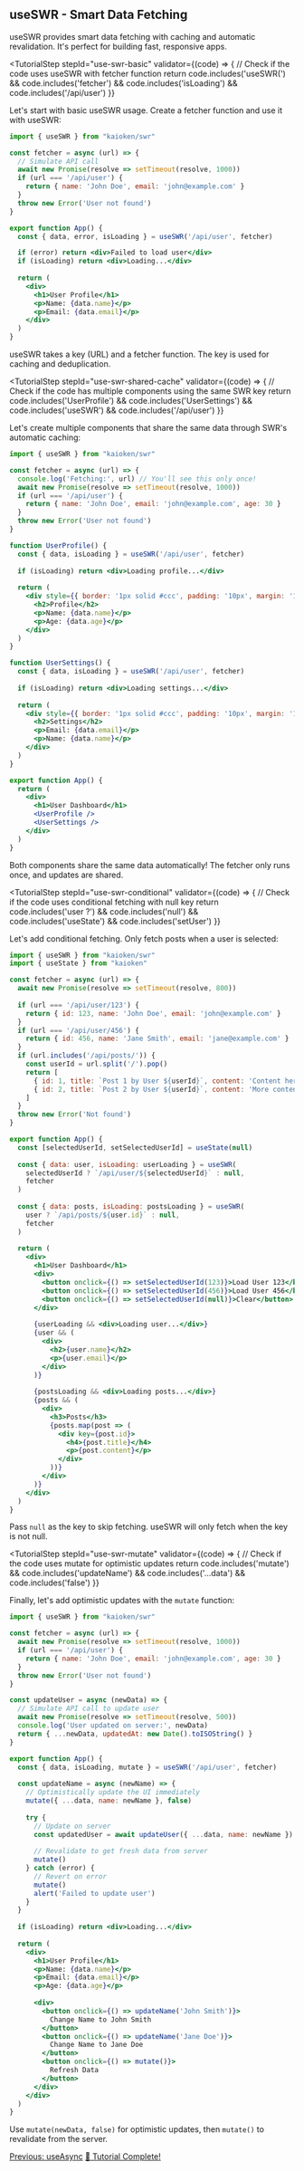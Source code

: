 

## useSWR - Smart Data Fetching

useSWR provides smart data fetching with caching and automatic revalidation. It's perfect for building fast, responsive apps.

<TutorialStep 
  stepId="use-swr-basic"
  validator={(code) => {
    // Check if the code uses useSWR with fetcher function
    return code.includes('useSWR(') && code.includes('fetcher') && code.includes('isLoading') && code.includes('/api/user')
  }}
>
  Let's start with basic useSWR usage. Create a fetcher function and use it with useSWR:

  ```jsx
  import { useSWR } from "kaioken/swr"

  const fetcher = async (url) => {
    // Simulate API call
    await new Promise(resolve => setTimeout(resolve, 1000))
    if (url === '/api/user') {
      return { name: 'John Doe', email: 'john@example.com' }
    }
    throw new Error('User not found')
  }

  export function App() {
    const { data, error, isLoading } = useSWR('/api/user', fetcher)

    if (error) return <div>Failed to load user</div>
    if (isLoading) return <div>Loading...</div>
    
    return (
      <div>
        <h1>User Profile</h1>
        <p>Name: {data.name}</p>
        <p>Email: {data.email}</p>
      </div>
    )
  }
  ```

  useSWR takes a key (URL) and a fetcher function. The key is used for caching and deduplication.
</TutorialStep>

<TutorialStep 
  stepId="use-swr-shared-cache"
  validator={(code) => {
    // Check if the code has multiple components using the same SWR key
    return code.includes('UserProfile') && code.includes('UserSettings') && code.includes('useSWR') && code.includes('/api/user')
  }}
>
  Let's create multiple components that share the same data through SWR's automatic caching:

  ```jsx
  import { useSWR } from "kaioken/swr"

  const fetcher = async (url) => {
    console.log('Fetching:', url) // You'll see this only once!
    await new Promise(resolve => setTimeout(resolve, 1000))
    if (url === '/api/user') {
      return { name: 'John Doe', email: 'john@example.com', age: 30 }
    }
    throw new Error('User not found')
  }

  function UserProfile() {
    const { data, isLoading } = useSWR('/api/user', fetcher)
    
    if (isLoading) return <div>Loading profile...</div>
    
    return (
      <div style={{ border: '1px solid #ccc', padding: '10px', margin: '10px' }}>
        <h2>Profile</h2>
        <p>Name: {data.name}</p>
        <p>Age: {data.age}</p>
      </div>
    )
  }

  function UserSettings() {
    const { data, isLoading } = useSWR('/api/user', fetcher)
    
    if (isLoading) return <div>Loading settings...</div>
    
    return (
      <div style={{ border: '1px solid #ccc', padding: '10px', margin: '10px' }}>
        <h2>Settings</h2>
        <p>Email: {data.email}</p>
        <p>Name: {data.name}</p>
      </div>
    )
  }

  export function App() {
    return (
      <div>
        <h1>User Dashboard</h1>
        <UserProfile />
        <UserSettings />
      </div>
    )
  }
  ```

  Both components share the same data automatically! The fetcher only runs once, and updates are shared.
</TutorialStep>

<TutorialStep 
  stepId="use-swr-conditional"
  validator={(code) => {
    // Check if the code uses conditional fetching with null key
    return code.includes('user ?') && code.includes('null') && code.includes('useState') && code.includes('setUser')
  }}
>
  Let's add conditional fetching. Only fetch posts when a user is selected:

  ```jsx
  import { useSWR } from "kaioken/swr"
  import { useState } from "kaioken"

  const fetcher = async (url) => {
    await new Promise(resolve => setTimeout(resolve, 800))
    
    if (url === '/api/user/123') {
      return { id: 123, name: 'John Doe', email: 'john@example.com' }
    }
    if (url === '/api/user/456') {
      return { id: 456, name: 'Jane Smith', email: 'jane@example.com' }
    }
    if (url.includes('/api/posts/')) {
      const userId = url.split('/').pop()
      return [
        { id: 1, title: `Post 1 by User ${userId}`, content: 'Content here...' },
        { id: 2, title: `Post 2 by User ${userId}`, content: 'More content...' }
      ]
    }
    throw new Error('Not found')
  }

  export function App() {
    const [selectedUserId, setSelectedUserId] = useState(null)
    
    const { data: user, isLoading: userLoading } = useSWR(
      selectedUserId ? `/api/user/${selectedUserId}` : null,
      fetcher
    )
    
    const { data: posts, isLoading: postsLoading } = useSWR(
      user ? `/api/posts/${user.id}` : null,
      fetcher
    )
    
    return (
      <div>
        <h1>User Dashboard</h1>
        <div>
          <button onclick={() => setSelectedUserId(123)}>Load User 123</button>
          <button onclick={() => setSelectedUserId(456)}>Load User 456</button>
          <button onclick={() => setSelectedUserId(null)}>Clear</button>
        </div>
        
        {userLoading && <div>Loading user...</div>}
        {user && (
          <div>
            <h2>{user.name}</h2>
            <p>{user.email}</p>
          </div>
        )}
        
        {postsLoading && <div>Loading posts...</div>}
        {posts && (
          <div>
            <h3>Posts</h3>
            {posts.map(post => (
              <div key={post.id}>
                <h4>{post.title}</h4>
                <p>{post.content}</p>
              </div>
            ))}
          </div>
        )}
      </div>
    )
  }
  ```

  Pass `null` as the key to skip fetching. useSWR will only fetch when the key is not null.
</TutorialStep>

<TutorialStep 
  stepId="use-swr-mutate"
  validator={(code) => {
    // Check if the code uses mutate for optimistic updates
    return code.includes('mutate') && code.includes('updateName') && code.includes('...data') && code.includes('false')
  }}
>
  Finally, let's add optimistic updates with the `mutate` function:

  ```jsx
  import { useSWR } from "kaioken/swr"

  const fetcher = async (url) => {
    await new Promise(resolve => setTimeout(resolve, 1000))
    if (url === '/api/user') {
      return { name: 'John Doe', email: 'john@example.com', age: 30 }
    }
    throw new Error('User not found')
  }

  const updateUser = async (newData) => {
    // Simulate API call to update user
    await new Promise(resolve => setTimeout(resolve, 500))
    console.log('User updated on server:', newData)
    return { ...newData, updatedAt: new Date().toISOString() }
  }

  export function App() {
    const { data, isLoading, mutate } = useSWR('/api/user', fetcher)
    
    const updateName = async (newName) => {
      // Optimistically update the UI immediately
      mutate({ ...data, name: newName }, false)
      
      try {
        // Update on server
        const updatedUser = await updateUser({ ...data, name: newName })
        
        // Revalidate to get fresh data from server
        mutate()
      } catch (error) {
        // Revert on error
        mutate()
        alert('Failed to update user')
      }
    }
    
    if (isLoading) return <div>Loading...</div>
    
    return (
      <div>
        <h1>User Profile</h1>
        <p>Name: {data.name}</p>
        <p>Email: {data.email}</p>
        <p>Age: {data.age}</p>
        
        <div>
          <button onclick={() => updateName('John Smith')}>
            Change Name to John Smith
          </button>
          <button onclick={() => updateName('Jane Doe')}>
            Change Name to Jane Doe
          </button>
          <button onclick={() => mutate()}>
            Refresh Data
          </button>
        </div>
      </div>
    )
  }
  ```

  Use `mutate(newData, false)` for optimistic updates, then `mutate()` to revalidate from the server.
</TutorialStep>

<div className="flex justify-between">
  <a href="/tutorial/fetching/use-async" className="link-button">Previous: useAsync</a>
  <a href="/tutorial/introduction" className="link-button">🎉 Tutorial Complete!</a>
</div> 